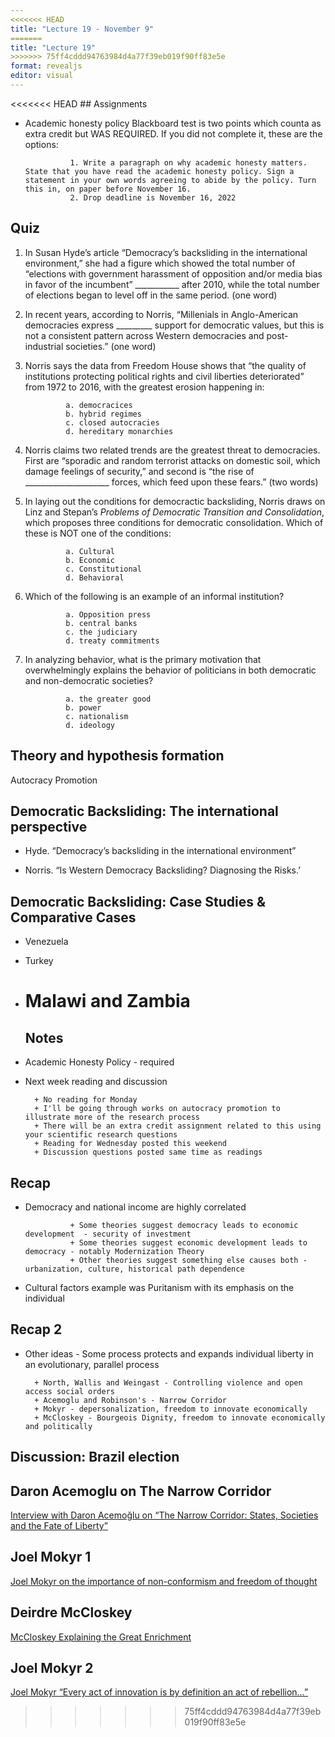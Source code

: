 ```yaml
---
<<<<<<< HEAD
title: "Lecture 19 - November 9"
=======
title: "Lecture 19"
>>>>>>> 75ff4cddd94763984d4a77f39eb019f90ff83e5e
format: revealjs
editor: visual
---
```


<<<<<<< HEAD
## Assignments

+ Academic honesty policy Blackboard test is two points which counta as extra credit but WAS REQUIRED. If you did not complete it, these are the options:

                1. Write a paragraph on why academic honesty matters. State that you have read the academic honesty policy. Sign a statement in your own words agreeing to abide by the policy. Turn this in, on paper before November 16.
                2. Drop deadline is November 16, 2022
                
## Quiz

1. In Susan Hyde's article "Democracy’s backsliding in the international environment," she had a figure which showed the total number of "elections with government harassment of opposition and/or media bias in favor of the incumbent" ___________ after 2010, while the total number of elections began to level off in the same period. (one word)

2. In recent years, according to Norris, "Millenials in Anglo-American democracies express _________ support for democratic values, but this	is not a consistent	pattern	across Western democracies and post-industrial societies." (one word)

3. Norris says the data from Freedom  House shows that "the quality of institutions	protecting	political rights and civil liberties deteriorated" from 1972 to 2016, with the greatest erosion happening in:

                a. democracices
                b. hybrid regimes
                c. closed autocracies
                d. hereditary monarchies

4. Norris claims two related trends are the greatest threat to democracies. First are "sporadic and random terrorist attacks on domestic soil, which damage feelings of security," and second is "the rise of _____________________ forces, which feed upon these fears." (two words)

5. In laying out the conditions for democractic backsliding, Norris draws on Linz and Stepan's *Problems of Democratic Transition and Consolidation*, which proposes three conditions for democratic consolidation. Which of these is NOT one of the conditions:

                a. Cultural
                b. Economic
                c. Constitutional
                d. Behavioral

6. Which of the following is an example of an informal institution?

                a. Opposition press
                b. central banks
                c. the judiciary
                d. treaty commitments

7. In analyzing behavior, what is the primary motivation that overwhelmingly explains the behavior of politicians in both democratic and non-democratic societies?

                a. the greater good
                b. power
                c. nationalism
                d. ideology
                
## Theory and hypothesis formation

Autocracy Promotion



## Democratic Backsliding: The international perspective

+ Hyde. "Democracy’s backsliding in the international environment" 

+ Norris. "Is Western Democracy Backsliding? Diagnosing the Risks.'

## Democratic Backsliding: Case Studies & Comparative Cases

+ Venezuela
+ Turkey
+ Malawi and Zambia
=======
## Notes

- Academic Honesty Policy - required
- Next week reading and discussion

        + No reading for Monday
        + I'll be going through works on autocracy promotion to illustrate more of the research process
        + There will be an extra credit assignment related to this using your scientific research questions
        + Reading for Wednesday posted this weekend
        + Discussion questions posted same time as readings

## Recap

+ Democracy and national income are highly correlated
        
                + Some theories suggest democracy leads to economic development  - security of investment
                + Some theories suggest economic development leads to democracy - notably Modernization Theory
                + Other theories suggest something else causes both - urbanization, culture, historical path dependence 
                
+ Cultural factors example was Puritanism with its emphasis on the individual

## Recap 2

+ Other ideas - Some process protects and expands individual liberty in an evolutionary, parallel process

        + North, Wallis and Weingast - Controlling violence and open access social orders
        + Acemoglu and Robinson's - Narrow Corridor
        + Mokyr - depersonalization, freedom to innovate economically
        + McCloskey - Bourgeois Dignity, freedom to innovate economically and politically

        
## Discussion: Brazil election

## Daron Acemoglu on The Narrow Corridor

[Interview with Daron Acemoğlu on “The Narrow Corridor: States, Societies and the Fate of Liberty”](https://www.youtube.com/watch?v=vGbYbx_aKK8 )   

## Joel Mokyr 1

[Joel Mokyr on the importance of non-conformism and freedom of thought](https://www.youtube.com/watch?v=SxEV2JSmfrc) 

## Deirdre McCloskey

[McCloskey Explaining the Great Enrichment](https://www.youtube.com/watch?v=4x1uZESt5n0)

## Joel Mokyr 2

[Joel Mokyr "Every act of innovation is by definition an act of rebellion..."](https://www.youtube.com/watch?v=HNc5FQ2z4YU)




>>>>>>> 75ff4cddd94763984d4a77f39eb019f90ff83e5e

